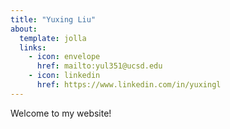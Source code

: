 ```yaml
---
title: "Yuxing Liu"
about:
  template: jolla
  links:
    - icon: envelope
      href: mailto:yul351@ucsd.edu
    - icon: linkedin
      href: https://www.linkedin.com/in/yuxingl
---
```


Welcome to my website!

